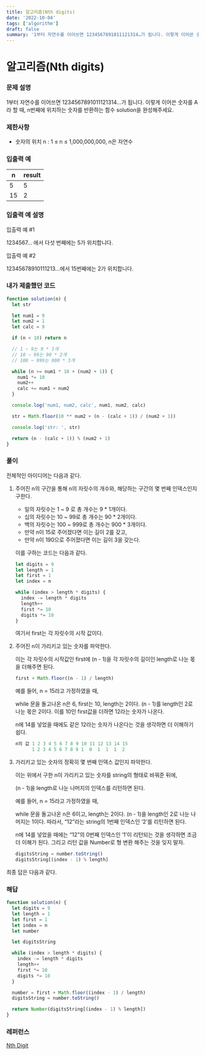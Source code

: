 ```yaml
---
title: 알고리즘(Nth digits)
date: '2022-10-04'
tags: ['algorithm']
draft: false
summary: '1부터 자연수를 이어쓰면 1234567891011121314…가 됩니다. 이렇게 이어쓴 숫자를 A라 할 때, n번째에 위치하는 숫자를 반환하는 함수 solution을 완성해주세요. '
---
```


# 알고리즘(Nth digits)

### 문제 설명

1부터 자연수를 이어쓰면 1234567891011121314…가 됩니다. 이렇게 이어쓴 숫자를 A라 할 때, n번째에 위치하는 숫자를 반환하는 함수 solution을 완성해주세요.

### 제한사항

- 숫자의 위치 n : 1 ≤ n ≤ 1,000,000,000, n은 자연수

### 입출력 예

| n   | result |
| --- | ------ |
| 5   | 5      |
| 15  | 2      |

### 입출력 예 설명

입출력 예 #1

1234567… 에서 다섯 번째에는 5가 위치합니다.

입출력 예 #2

12345678910111213…에서 15번째에는 2가 위치합니다.

### 내가 제출했던 코드

```jsx
function solution(n) {
  let str

  let num1 = 9
  let num2 = 1
  let calc = 9

  if (n < 10) return n

  // 1 ~ 9는 9 * 1개
  // 10 ~ 99는 90 * 2개
  // 100 ~ 999는 900 * 3개

  while (n >= num1 * 10 + (num2 + 1)) {
    num1 *= 10
    num2++
    calc += num1 + num2
  }

  console.log('num1, num2, calc', num1, num2, calc)

  str = Math.floor(10 ** num2 + (n - (calc + 1)) / (num2 + 1))

  console.log('str: ', str)

  return (n - (calc + 1)) % (num2 + 1)
}
```

### 풀이

전체적인 아이디어는 다음과 같다.

1. 주어진 n의 구간을 통해 n의 자릿수의 개수와, 해당하는 구간의 몇 번째 인덱스인지 구한다.

   - 일의 자릿수는 1 ~ 9 로 총 개수는 9 \* 1개이다.
   - 십의 자릿수는 10 ~ 99로 총 개수는 90 \* 2개이다.
   - 백의 자릿수는 100 ~ 999로 총 개수는 900 \* 3개이다.
   - 만약 n이 15로 주어졌다면 이는 길이 2를 갖고,
   - 만약 n이 190으로 주어졌다면 이는 길이 3을 갖는다.

   이를 구하는 코드는 다음과 같다.

   ```jsx
   let digits = 9
   let length = 1
   let first = 1
   let index = n

   while (index > length * digits) {
     index -= length * digits
     length++
     first *= 10
     digits *= 10
   }
   ```

   여기서 first는 각 자릿수의 시작 값이다.

2. 주어진 n이 가리키고 있는 숫자를 파악한다.

   이는 각 자릿수의 시작값인 first에 (n - 1)을 각 자릿수의 길이인 length로 나눈 몫을 더해주면 된다.

   ```jsx
   first + Math.floor((n - 1) / length)
   ```

   예를 들어, n = 15라고 가정하였을 때,

   while 문을 돌고나온 n은 6, first는 10, length는 2이다. (n - 1)를 length인 2로 나눈 몫은 2이다. 이를 10인 first값을 더하면 12라는 숫자가 나온다.

   n에 14를 넣었을 때에도 같은 12라는 숫자가 나온다는 것을 생각하면 더 이해하기 쉽다.

   ```jsx
   n의 값 1 2 3 4 5 6 7 8 9 10 11 12 13 14 15
         1 2 3 4 5 6 7 8 9 1  0  1  1  1  2
   ```

3. 가리키고 있는 숫자의 정확히 몇 번째 인덱스 값인지 파악한다.

   이는 위에서 구한 n이 가리키고 있는 숫자를 string의 형태로 바꿔준 뒤에,

   (n - 1)을 length로 나눈 나머지의 인덱스를 리턴하면 된다.

   예를 들어, n = 15라고 가정하였을 때,

   while 문을 돌고나온 n은 6이고, length는 2이다. (n - 1)을 length인 2로 나눈 나머지는 1이다. 따라서, “12”라는 string의 1번째 인덱스인 ‘2’를 리턴하면 된다.

   n에 14를 넣었을 때에는 “12”의 0번째 인덱스인 ‘1’이 리턴되는 것을 생각하면 조금 더 이해가 된다. 그리고 리턴 값을 Number로 형 변환 해주는 것을 잊지 말자.

   ```jsx
   digitsString = number.toString()
   digitsString[(index - 1) % length]
   ```

최종 답은 다음과 같다.

### 해답

```jsx
function solution(n) {
  let digits = 9
  let length = 1
  let first = 1
  let index = n
  let number

  let digitsString

  while (index > length * digits) {
    index -= length * digits
    length++
    first *= 10
    digits *= 10
  }

  number = first + Math.floor((index - 1) / length)
  digitsString = number.toString()

  return Number(digitsString[(index - 1) % length])
}
```

### 레퍼런스

[Nth Digit](https://www.youtube.com/watch?v=3aGHrMBfO1o)
